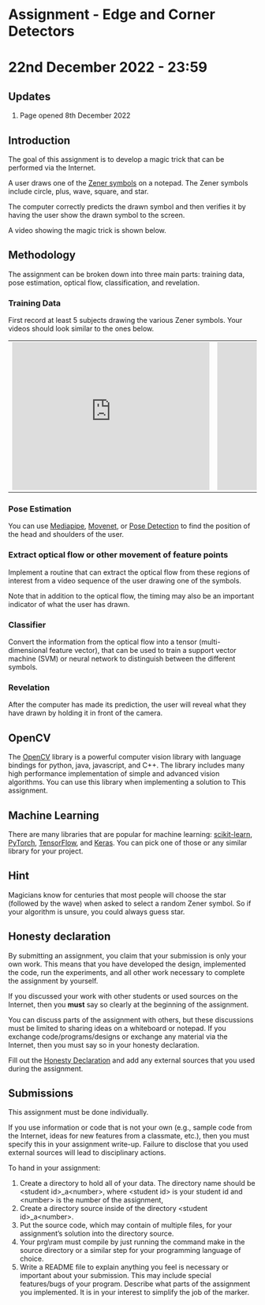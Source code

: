 # Assignment - Edge and Corner Detectors
# 22nd December 2022 - 23:59

## Updates

1) Page opened 8th December 2022

## Introduction

The goal of this assignment is to develop a magic trick that can be performed
via the Internet.

A user draws one of the [Zener symbols](https://en.wikipedia.org/wiki/Zener_cards)
on a notepad. The Zener symbols include circle, plus, wave, square, and star.

The computer correctly predicts the drawn symbol and then verifies it 
by having the user show the drawn symbol to the screen.

A video showing the magic trick is shown below.

## Methodology

The assignment can be broken down into three main parts: 
training data, pose estimation, optical flow, classification, and revelation.

### Training Data

First record at least 5 subjects drawing the various Zener symbols. Your videos
should look similar to the ones below.

<div>
<table>
<tbody>
<tr>
<td>
<iframe width="400" height="300" src="https://www.youtube.com/embed/J6isfzqS5ig" title="Drawing Zener Symbols" frameborder="0" allow="accelerometer; autoplay; clipboard-write; encrypted-media; gyroscope; picture-in-picture" allowfullscreen></iframe>
</td>
<td>
<iframe width="400" height="300" src="https://www.youtube.com/embed/T3ZAjiuGfXg" title="Drawing Zener Symbols (Sun)" frameborder="0" allow="accelerometer; autoplay; clipboard-write; encrypted-media; gyroscope; picture-in-picture" allowfullscreen></iframe>
</td>
</tr>
</tbody>
</table>

</div>



### Pose Estimation

You can use [Mediapipe](https://google.github.io/mediapipe/), [Movenet](https://www.tensorflow.org/lite/examples/pose_estimation/overview),
or [Pose Detection](https://github.com/tensorflow/tfjs-models/tree/master/pose-detection)
to find the position of the head and shoulders of the user.

### Extract optical flow or other movement of feature points
Implement a routine that can extract the optical flow from these regions of interest
from a video sequence of the user drawing one of the symbols.

Note that in addition to the optical flow, the timing may also be an important
indicator of what the user has drawn.

### Classifier

Convert the information from the optical flow into a tensor (multi-dimensional feature vector),
that can be used to train a support vector machine (SVM) or neural network 
to distinguish between the different symbols.

### Revelation

After the computer has made its prediction, the user will reveal what they have
drawn by holding it in front of the camera.

## OpenCV

The [OpenCV](http://opencv.org) library is a powerful computer vision library
with language bindings for python, java, javascript, and C++. 
The library includes many high performance implementation of simple
and advanced vision algorithms.
You can use this library when implementing a solution to This
assignment.

## Machine Learning

There are many libraries that are popular for machine learning: 
[scikit-learn](https://scikit-learn.org/stable/), 
[PyTorch](https://pytorch.org), 
[TensorFlow](https://www.tensorflow.org), 
and [Keras](https://keras.io). 
You can pick one of those or any similar library for your project.

## Hint

Magicians know for centuries that most people will choose the star (followed by the wave)
when asked to select a random Zener symbol. So if your algorithm is unsure, you could
always guess star.

## Honesty declaration

By submitting an assignment, you claim that your submission is only your own work. 
This means that you have developed the design, implemented the code, run the experiments, 
and all other work necessary to complete the assignment by yourself.

If you discussed your work with other students or used sources on the Internet, then you **must**
say so clearly at the beginning of the assignment.

You can discuss parts of the assignment with others, but these discussions must be limited 
to sharing ideas on a whiteboard or notepad. If you exchange code/programs/designs or 
exchange any material via the Internet, then you must say so in your honesty declaration.

Fill out the [Honesty Declaration](https://docs.google.com/document/d/1Z9FyOFt--OL_cqse55b-CifBgPDfFZi2L6-sUQBvZ4I/edit?usp=sharing) 
and add any external sources that you used during the assignment.

## Submissions

This assignment must be done individually. 

If you use information or code that is not your own (e.g., sample code from the Internet, 
ideas for new features from a classmate, etc.), then you must specify this in your assignment 
write-up. Failure to disclose that you used external sources will lead to disciplinary actions.

To hand in your assignment:

  1) Create a directory to hold all of your data. The directory name should be \<student id\>_a\<number\>, 
     where \<student id\> is your student id and \<number\> is the number of the assignment,
  1) Create a directory source inside of the directory \<student id\>_a\<number\>. 
  1) Put the source code, which may contain of multiple files, for your assignment’s solution 
     into the directory source.
  1) Your prg\ram must compile by just running the command make in the source directory or a 
     similar step for your programming language of choice.
  1) Write a README file to explain anything you feel is necessary or important about your 
     submission. This may include special features/bugs of your program. Describe what parts 
     of the assignment you implemented. It is in your interest to simplify the job of the marker.


